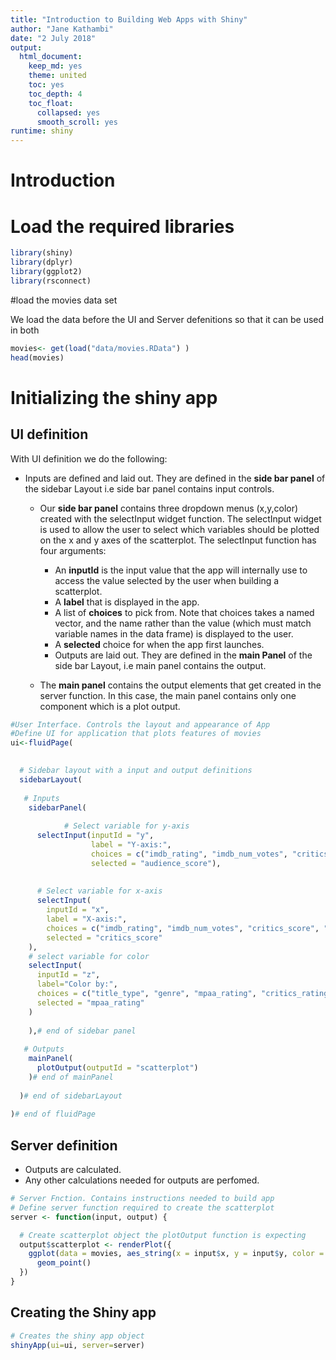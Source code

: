 ```yaml
---
title: "Introduction to Building Web Apps with Shiny"
author: "Jane Kathambi"
date: "2 July 2018"
output: 
  html_document:
    keep_md: yes
    theme: united
    toc: yes
    toc_depth: 4
    toc_float:
      collapsed: yes
      smooth_scroll: yes
runtime: shiny
---
```


# Introduction

# Load the required libraries

```r
library(shiny)
library(dplyr)
library(ggplot2)
library(rsconnect)
```

#load the movies data set

We load the data before the UI and Server defenitions so that it can be used in both

```r
movies<- get(load("data/movies.RData") )
head(movies)
```

# Initializing the shiny app

## UI definition
With UI definition we do the following:

* Inputs are defined and laid out. They are defined in the **side bar panel** of the sidebar Layout i.e side bar panel contains input controls.

    + Our **side bar panel** contains three dropdown menus (x,y,color) created with the selectInput widget function.  The selectInput widget is used to allow the user to select which variables should be plotted on the x and y axes of the scatterplot. The selectInput function has four arguments:
    
        - An **inputId** is the input value that the app will internally use to access the value selected by the user when building a scatterplot.
        - A **label** that is displayed in the app.
        - A list of **choices** to pick from. Note that choices takes a named vector, and the name rather than the value (which must match variable names in the data frame) is displayed to the user.
        - A **selected** choice for when the app first launches.
        * Outputs are laid out. They are defined in the **main Panel** of the side bar Layout, i.e main panel contains the output.

    + The **main panel** contains the output elements that get created in the server function. In this case, the main panel contains only one component which is a plot output.

```r
#User Interface. Controls the layout and appearance of App
#Define UI for application that plots features of movies 
ui<-fluidPage(
  

  # Sidebar layout with a input and output definitions 
  sidebarLayout(
    
   # Inputs
    sidebarPanel( 
      
            # Select variable for y-axis
      selectInput(inputId = "y", 
                  label = "Y-axis:",
                  choices = c("imdb_rating", "imdb_num_votes", "critics_score", "audience_score", "runtime"), 
                  selected = "audience_score"),
      
      
      # Select variable for x-axis
      selectInput(
        inputId = "x", 
        label = "X-axis:",
        choices = c("imdb_rating", "imdb_num_votes", "critics_score", "audience_score", "runtime"), 
        selected = "critics_score"
    ),
    # select variable for color
    selectInput(
      inputId = "z",
      label="Color by:",
      choices = c("title_type", "genre", "mpaa_rating", "critics_rating", "audience_rating"),
      selected = "mpaa_rating"
    )
    
    ),# end of sidebar panel
    
   # Outputs
    mainPanel(
      plotOutput(outputId = "scatterplot")
    )# end of mainPanel
   
  )# end of sidebarLayout
  
)# end of fluidPage
```


## Server definition

* Outputs are calculated.
* Any other calculations needed for outputs are perfomed.

```r
# Server Fnction. Contains instructions needed to build app
# Define server function required to create the scatterplot
server <- function(input, output) {

  # Create scatterplot object the plotOutput function is expecting
  output$scatterplot <- renderPlot({
    ggplot(data = movies, aes_string(x = input$x, y = input$y, color = input$z)) +
      geom_point()
  })
}

```

## Creating the Shiny app

```r
# Creates the shiny app object
shinyApp(ui=ui, server=server)
```


